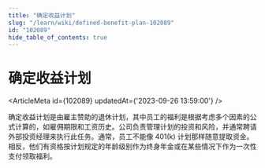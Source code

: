 ```yaml
---
title: "确定收益计划"
slug: "/learn/wiki/defined-benefit-plan-102089"
id: "102089"
hide_table_of_contents: true
---
```



# 确定收益计划

<ArticleMeta id={102089} updatedAt={'2023-09-26 13:59:00'} />
<div className='border-solid border-b border-t-0 my-4 border-[var(--ifm-color-gray-300)]' />

确定收益计划是由雇主赞助的退休计划，其中员工的福利是根据考虑多个因素的公式计算的，如雇佣期限和工资历史。公司负责管理计划的投资和风险，并通常聘请外部投资经理来执行此任务。通常，员工不能像 401(k) 计划那样随意提取资金。相反，他们有资格按计划规定的年龄级别作为终身年金或在某些情况下作为一次性支付领取福利。
